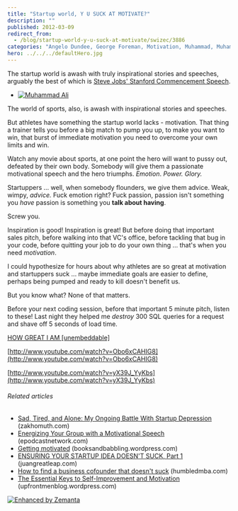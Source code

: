 ```yaml
---
title: "Startup world, Y U SUCK AT MOTIVATE?"
description: ""
published: 2012-03-09
redirect_from:
  - /blog/startup-world-y-u-suck-at-motivate/swizec/3886
categories: "Angelo Dundee, George Foreman, Motivation, Muhammad, Muhammad Ali, Steve Jobs, Sugar Ray Leonard, Uncategorized"
hero: ../../../defaultHero.jpg
---
```


The startup world is awash with truly inspirational stories and speeches, arguably the best of which is [Steve Jobs' Stanford Commencement Speech](http://www.youtube.com/watch?v=UF8uR6Z6KLc).

- [![Muhammad Ali](https://swizec.com/blog/wp-content/uploads/2012/03/11968304_gal3.jpg "Muhammad Ali")](http://www.rottentomatoes.com/celebrity/muhammad_ali)

The world of sports, also, is awash with inspirational stories and speeches.

But athletes have something the startup world lacks - motivation. That thing a trainer tells you before a big match to pump you up, to make you want to win, that burst of immediate motivation you need to overcome your own limits and win.

Watch any movie about sports, at one point the hero will want to pussy out, defeated by their own body. Somebody will give them a passionate motivational speech and the hero triumphs. _Emotion_. _Power. Glory._

Startuppers ... well, when somebody flounders, we give them advice. Weak, wimpy, _advice._ Fuck emotion right? Fuck passion, passion isn't something you _have_ passion is something you **talk about having**.

Screw you.

Inspiration is good! Inspiration is great! But before doing that important sales pitch, before walking into that VC's office, before tackling that bug in your code, before quitting your job to do your own thing ... that's when you need _motivation_.

I could hypothesize for hours about why athletes are so great at motivation and startuppers suck ... maybe immediate goals are easier to define, perhaps being pumped and ready to kill doesn't benefit us.

But you know what? None of that matters.

Before your next coding session, before that important 5 minute pitch, listen to these! Last night they helped me _destroy_ 300 SQL queries for a request and shave off 5 seconds of load time.

[HOW GREAT I AM \[unembeddable\]](http://www.youtube.com/watch?v=V6xLYt265ZM "HOW GREAT I AM [unembeddable]")

[http://www.youtube.com/watch?v=Obo6xCAHIG8](http://www.youtube.com/watch?v=Obo6xCAHIG8)

[http://www.youtube.com/watch?v=yX39J_YyKbs](http://www.youtube.com/watch?v=yX39J_YyKbs)

###### Related articles

- [Sad, Tired, and Alone: My Ongoing Battle With Startup Depression](http://zakhomuth.com/sad-tired-and-alone-my-ongoing-battle-with-st-39237) (zakhomuth.com)
- [Energizing Your Group with a Motivational Speech](http://epodcastnetwork.com/energizing-your-group-with-a-motivational-speech/) (epodcastnetwork.com)
- [Getting motivated](http://booksandbabbling.wordpress.com/2012/03/08/getting-motivated/) (booksandbabbling.wordpress.com)
- [ENSURING YOUR STARTUP IDEA DOESN'T SUCK, Part 1](http://juangreatleap.com/2011/12/03/selecting-the-right-lightbulb-evaluating-startup-ideas-part-i/) (juangreatleap.com)
- [How to find a business cofounder that doesn't suck](http://www.humbledmba.com/how-to-find-a-business-cofounder-that-doesnt) (humbledmba.com)
- [The Essential Keys to Self-Improvement and Motivation](http://upfrontmenblog.wordpress.com/2012/03/06/the-essential-keys-to-self-improvement-and-motivation/) (upfrontmenblog.wordpress.com)

[![Enhanced by Zemanta](https://img.zemanta.com/zemified_e.png?x-id=75f57aef-c2be-43cb-93a0-e073cd328e54)](http://www.zemanta.com/ "Enhanced by Zemanta")
